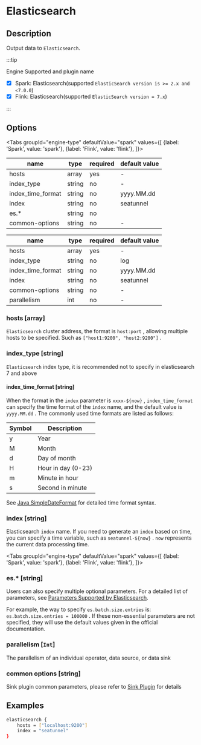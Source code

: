 
# Elasticsearch

## Description

Output data to `Elasticsearch`.

:::tip

Engine Supported and plugin name

* [x] Spark: Elasticsearch(supported `ElasticSearch version is >= 2.x and <7.0.0`)
* [x] Flink: Elasticsearch(supported `ElasticSearch version = 7.x`)

:::

## Options

<Tabs
    groupId="engine-type"
    defaultValue="spark"
    values={[
        {label: 'Spark', value: 'spark'},
        {label: 'Flink', value: 'flink'},
    ]}>
<TabItem value="spark">

| name              | type   | required | default value |
| ----------------- | ------ | -------- | ------------- |
| hosts             | array  | yes      | -             |
| index_type        | string | no       | -             |
| index_time_format | string | no       | yyyy.MM.dd    |
| index             | string | no       | seatunnel     |
| es.*              | string | no       |               |
| common-options    | string | no       | -             |

</TabItem>
<TabItem value="flink">

| name              | type   | required | default value |
| ----------------- | ------ | -------- | ------------- |
| hosts             | array  | yes      | -             |
| index_type        | string | no       | log           |
| index_time_format | string | no       | yyyy.MM.dd    |
| index             | string | no       | seatunnel     |
| common-options    | string | no       | -             |
| parallelism       | int    | no       | -             |

</TabItem>
</Tabs>

### hosts [array]

`Elasticsearch` cluster address, the format is `host:port` , allowing multiple hosts to be specified. Such as `["host1:9200", "host2:9200"]` .

### index_type [string]

`Elasticsearch` index type, it is recommended not to specify in elasticsearch 7 and above

#### index_time_format [string]

When the format in the `index` parameter is `xxxx-${now}` , `index_time_format` can specify the time format of the `index` name, and the default value is `yyyy.MM.dd` . The commonly used time formats are listed as follows:

| Symbol | Description        |
| ------ | ------------------ |
| y      | Year               |
| M      | Month              |
| d      | Day of month       |
| H      | Hour in day (0-23) |
| m      | Minute in hour     |
| s      | Second in minute   |

See [Java SimpleDateFormat](https://docs.oracle.com/javase/tutorial/i18n/format/simpleDateFormat.html) for detailed time format syntax.

### index [string]

Elasticsearch `index` name. If you need to generate an `index` based on time, you can specify a time variable, such as `seatunnel-${now}` . `now` represents the current data processing time.

<Tabs
    groupId="engine-type"
    defaultValue="spark"
    values={[
        {label: 'Spark', value: 'spark'},
        {label: 'Flink', value: 'flink'},
    ]}>
<TabItem value="spark">

### es.* [string]

Users can also specify multiple optional parameters. For a detailed list of parameters, see [Parameters Supported by Elasticsearch](https://www.elastic.co/guide/en/elasticsearch/hadoop/current/configuration.html#cfg-mapping).

For example, the way to specify `es.batch.size.entries` is: `es.batch.size.entries = 100000` . If these non-essential parameters are not specified, they will use the default values given in the official documentation.

</TabItem>
<TabItem value="flink">

### parallelism [`Int`]

The parallelism of an individual operator, data source, or data sink

</TabItem>
</Tabs>

### common options [string]

Sink plugin common parameters, please refer to [Sink Plugin](common-options.md) for details

## Examples

```bash
elasticsearch {
    hosts = ["localhost:9200"]
    index = "seatunnel"
}
```
